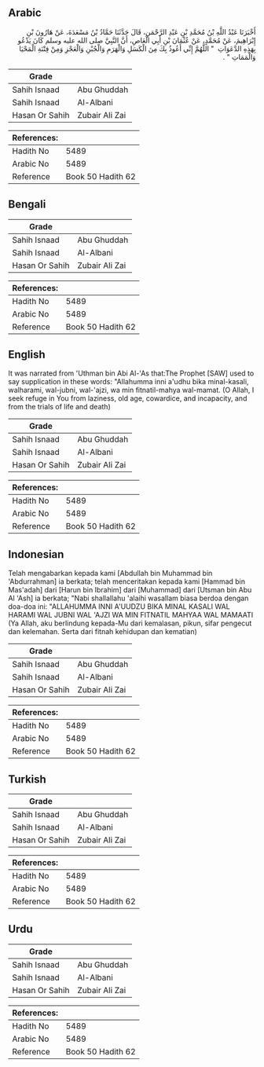 ## Arabic


<div dir="rtl" lang="ar" style={{fontSize:'larger',backgroundColor:'#f8f9fa',padding:20}}>
أَخْبَرَنَا عَبْدُ اللَّهِ بْنُ مُحَمَّدِ بْنِ عَبْدِ الرَّحْمَنِ، قَالَ حَدَّثَنَا حَمَّادُ بْنُ مَسْعَدَةَ، عَنْ هَارُونَ بْنِ إِبْرَاهِيمَ، عَنْ مُحَمَّدٍ، عَنْ عُثْمَانَ بْنِ أَبِي الْعَاصِ، أَنَّ النَّبِيَّ صلى الله عليه وسلم كَانَ يَدْعُو بِهَذِهِ الدَّعَوَاتِ ‏ "‏ اللَّهُمَّ إِنِّي أَعُوذُ بِكَ مِنَ الْكَسَلِ وَالْهَرَمِ وَالْجُبْنِ وَالْعَجْزِ وَمِنْ فِتْنَةِ الْمَحْيَا وَالْمَمَاتِ ‏"‏ ‏.‏
</div>
<div style={{backgroundColor:'#f8f9fa',padding:20, marginBottom: 10}}><table> <thead> <tr> <th>Grade</th> <th></th> </tr> </thead> <tbody> <tr><td>Sahih Isnaad</td><td>Abu Ghuddah</td></tr><tr><td>Sahih Isnaad</td><td>Al-Albani</td></tr><tr><td>Hasan Or Sahih</td><td>Zubair Ali Zai</td></tr></tbody></table><table> <thead> <tr> <th>References:</th> <th></th> </tr> </thead> <tbody><tr><td>Hadith No</td><td>5489</td></tr><tr><td>Arabic No</td><td>5489</td></tr><tr><td>Reference</td><td>Book 50 Hadith 62</td></tr></tbody></table></div>

## Bengali


<div dir="ltr" lang="bn" style={{fontSize:'larger',backgroundColor:'#f8f9fa',padding:20}}>

</div>
<div style={{backgroundColor:'#f8f9fa',padding:20, marginBottom: 10}}><table> <thead> <tr> <th>Grade</th> <th></th> </tr> </thead> <tbody> <tr><td>Sahih Isnaad</td><td>Abu Ghuddah</td></tr><tr><td>Sahih Isnaad</td><td>Al-Albani</td></tr><tr><td>Hasan Or Sahih</td><td>Zubair Ali Zai</td></tr></tbody></table><table> <thead> <tr> <th>References:</th> <th></th> </tr> </thead> <tbody><tr><td>Hadith No</td><td>5489</td></tr><tr><td>Arabic No</td><td>5489</td></tr><tr><td>Reference</td><td>Book 50 Hadith 62</td></tr></tbody></table></div>

## English


<div dir="ltr" lang="en" style={{fontSize:'larger',backgroundColor:'#f8f9fa',padding:20}}>
It was narrated from 'Uthman bin Abi Al-'As that:The Prophet [SAW] used to say supplication in these words: "Allahumma inni a'udhu bika minal-kasali, walharami, wal-jubni, wal-'ajzi, wa min fitnatil-mahya wal-mamat. (O Allah, I seek refuge in You from laziness, old age, cowardice, and incapacity, and from the trials of life and death)
</div>
<div style={{backgroundColor:'#f8f9fa',padding:20, marginBottom: 10}}><table> <thead> <tr> <th>Grade</th> <th></th> </tr> </thead> <tbody> <tr><td>Sahih Isnaad</td><td>Abu Ghuddah</td></tr><tr><td>Sahih Isnaad</td><td>Al-Albani</td></tr><tr><td>Hasan Or Sahih</td><td>Zubair Ali Zai</td></tr></tbody></table><table> <thead> <tr> <th>References:</th> <th></th> </tr> </thead> <tbody><tr><td>Hadith No</td><td>5489</td></tr><tr><td>Arabic No</td><td>5489</td></tr><tr><td>Reference</td><td>Book 50 Hadith 62</td></tr></tbody></table></div>

## Indonesian


<div dir="ltr" lang="id" style={{fontSize:'larger',backgroundColor:'#f8f9fa',padding:20}}>
Telah mengabarkan kepada kami [Abdullah bin Muhammad bin 'Abdurrahman] ia berkata; telah menceritakan kepada kami [Hammad bin Mas'adah] dari [Harun bin Ibrahim] dari [Muhammad] dari [Utsman bin Abu Al 'Ash] ia berkata; "Nabi shallallahu 'alaihi wasallam biasa berdoa dengan doa-doa ini: "ALLAHUMMA INNI A'UUDZU BIKA MINAL KASALI WAL HARAMI WAL JUBNI WAL 'AJZI WA MIN FITNATIL MAHYAA WAL MAMAATI (Ya Allah, aku berlindung kepada-Mu dari kemalasan, pikun, sifar pengecut dan kelemahan. Serta dari fitnah kehidupan dan kematian)
</div>
<div style={{backgroundColor:'#f8f9fa',padding:20, marginBottom: 10}}><table> <thead> <tr> <th>Grade</th> <th></th> </tr> </thead> <tbody> <tr><td>Sahih Isnaad</td><td>Abu Ghuddah</td></tr><tr><td>Sahih Isnaad</td><td>Al-Albani</td></tr><tr><td>Hasan Or Sahih</td><td>Zubair Ali Zai</td></tr></tbody></table><table> <thead> <tr> <th>References:</th> <th></th> </tr> </thead> <tbody><tr><td>Hadith No</td><td>5489</td></tr><tr><td>Arabic No</td><td>5489</td></tr><tr><td>Reference</td><td>Book 50 Hadith 62</td></tr></tbody></table></div>

## Turkish


<div dir="ltr" lang="tr" style={{fontSize:'larger',backgroundColor:'#f8f9fa',padding:20}}>

</div>
<div style={{backgroundColor:'#f8f9fa',padding:20, marginBottom: 10}}><table> <thead> <tr> <th>Grade</th> <th></th> </tr> </thead> <tbody> <tr><td>Sahih Isnaad</td><td>Abu Ghuddah</td></tr><tr><td>Sahih Isnaad</td><td>Al-Albani</td></tr><tr><td>Hasan Or Sahih</td><td>Zubair Ali Zai</td></tr></tbody></table><table> <thead> <tr> <th>References:</th> <th></th> </tr> </thead> <tbody><tr><td>Hadith No</td><td>5489</td></tr><tr><td>Arabic No</td><td>5489</td></tr><tr><td>Reference</td><td>Book 50 Hadith 62</td></tr></tbody></table></div>

## Urdu


<div dir="rtl" lang="ur" style={{fontSize:'larger',backgroundColor:'#f8f9fa',padding:20}}>

</div>
<div style={{backgroundColor:'#f8f9fa',padding:20, marginBottom: 10}}><table> <thead> <tr> <th>Grade</th> <th></th> </tr> </thead> <tbody> <tr><td>Sahih Isnaad</td><td>Abu Ghuddah</td></tr><tr><td>Sahih Isnaad</td><td>Al-Albani</td></tr><tr><td>Hasan Or Sahih</td><td>Zubair Ali Zai</td></tr></tbody></table><table> <thead> <tr> <th>References:</th> <th></th> </tr> </thead> <tbody><tr><td>Hadith No</td><td>5489</td></tr><tr><td>Arabic No</td><td>5489</td></tr><tr><td>Reference</td><td>Book 50 Hadith 62</td></tr></tbody></table></div>